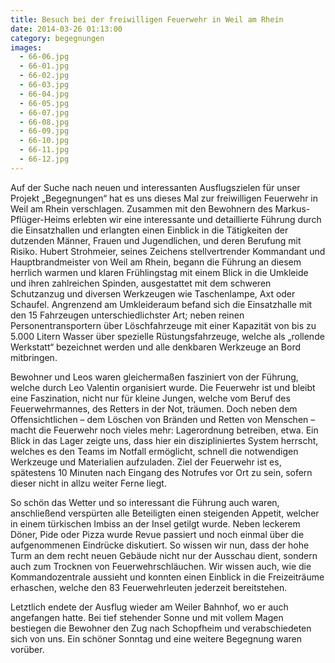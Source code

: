 ```yaml
---
title: Besuch bei der freiwilligen Feuerwehr in Weil am Rhein
date: 2014-03-26 01:13:00
category: begegnungen
images:
  - 66-06.jpg
  - 66-01.jpg
  - 66-02.jpg
  - 66-03.jpg
  - 66-04.jpg
  - 66-05.jpg
  - 66-07.jpg
  - 66-08.jpg
  - 66-09.jpg
  - 66-10.jpg
  - 66-11.jpg
  - 66-12.jpg
---
```


Auf der Suche nach neuen und interessanten Ausflugszielen für unser Projekt „Begegnungen“ hat es uns dieses Mal zur freiwilligen Feuerwehr in Weil am Rhein verschlagen. Zusammen mit den Bewohnern des Markus-Pflüger-Heims erlebten wir eine interessante und detaillierte Führung durch die Einsatzhallen und erlangten einen Einblick in die Tätigkeiten der dutzenden Männer, Frauen und Jugendlichen, und deren Berufung mit Risiko.
Hubert Strohmeier, seines Zeichens stellvertrender Kommandant und Hauptbrandmeister von Weil am Rhein, begann die Führung an diesem herrlich warmen und klaren Frühlingstag mit einem Blick in die Umkleide und ihren zahlreichen Spinden, ausgestattet mit dem schweren Schutzanzug und diversen Werkzeugen wie Taschenlampe, Axt oder Schaufel. Angrenzend am Umkleideraum befand sich die Einsatzhalle mit den 15 Fahrzeugen unterschiedlichster Art; neben reinen Personentransportern über Löschfahrzeuge mit einer Kapazität von bis zu 5.000 Litern Wasser über spezielle Rüstungsfahrzeuge, welche als „rollende Werkstatt“ bezeichnet werden und alle denkbaren Werkzeuge an Bord mitbringen.

Bewohner und Leos waren gleichermaßen fasziniert von der Führung, welche durch Leo Valentin organisiert wurde. Die Feuerwehr ist und bleibt eine Faszination, nicht nur für kleine Jungen, welche vom Beruf des Feuerwehrmannes, des Retters in der Not, träumen. Doch neben dem Offensichtlichen – dem Löschen von Bränden und Retten von Menschen – macht die Feuerwehr noch vieles mehr: Lagerordnung betreiben, etwa. Ein Blick in das Lager zeigte uns, dass hier ein diszipliniertes System herrscht, welches es den Teams im Notfall ermöglicht, schnell die notwendigen Werkzeuge und Materialien aufzuladen. Ziel der Feuerwehr ist es, spätestens 10 Minuten nach Eingang des Notrufes vor Ort zu sein, sofern dieser nicht in allzu weiter Ferne liegt.

So schön das Wetter und so interessant die Führung auch waren, anschließend verspürten alle Beteiligten einen steigenden Appetit, welcher in einem türkischen Imbiss an der Insel getilgt wurde. Neben leckerem Döner, Pide oder Pizza wurde Revue passiert und noch einmal über die aufgenommenen Eindrücke diskutiert. So wissen wir nun, dass der hohe Turm an dem recht neuen Gebäude nicht nur der Ausschau dient, sondern auch zum Trocknen von Feuerwehrschläuchen. Wir wissen auch, wie die Kommandozentrale aussieht und konnten einen Einblick in die Freizeiträume erhaschen, welche den 83 Feuerwehrleuten jederzeit bereitstehen.

Letztlich endete der Ausflug wieder am Weiler Bahnhof, wo er auch angefangen hatte. Bei tief stehender Sonne und mit vollem Magen bestiegen die Bewohner den Zug nach Schopfheim und verabschiedeten sich von uns. Ein schöner Sonntag und eine weitere Begegnung waren vorüber.
